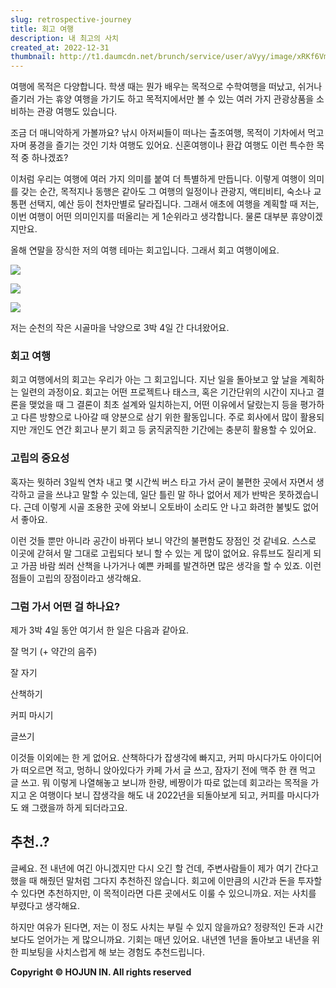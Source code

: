 ```yaml
---
slug: retrospective-journey
title: 회고 여행
description: 내 최고의 사치
created_at: 2022-12-31
thumbnail: http://t1.daumcdn.net/brunch/service/user/aVyy/image/xRKf6Vmx8y7HSk4kP5DflPFa-7M.HEIC
---
```


여행에 목적은 다양합니다. 학생 때는 뭔가 배우는 목적으로 수학여행을 떠났고, 쉬거나 즐기러 가는 휴양 여행을 가기도 하고 목적지에서만 볼
수 있는 여러 가지 관광상품을 소비하는 관광 여행도 있습니다.

조금 더 매니악하게 가볼까요? 낚시 아저씨들이 떠나는 출조여행, 목적이 기차에서 먹고자며 풍경을 즐기는 것인 기차 여행도 있어요.
신혼여행이나 환갑 여행도 이런 특수한 목적 중 하나겠죠?

이처럼 우리는 여행에 여러 가지 의미를 붙여 더 특별하게 만듭니다. 이렇게 여행이 의미를 갖는 순간, 목적지나 동행은 같아도 그 여행의
일정이나 관광지, 액티비티, 숙소나 교통편 선택지, 예산 등이 천차만별로 달라집니다. 그래서 애초에 여행을 계획할 때 저는, 이번 여행이
어떤 의미인지를 떠올리는 게 1순위라고 생각합니다. 물론 대부분 휴양이겠지만요.

올해 연말을 장식한 저의 여행 테마는 회고입니다. 그래서 회고 여행이에요.

![](http://t1.daumcdn.net/brunch/service/user/aVyy/image/JPAwXbsPOx4m5r0GeQI6Yj5Kbng.HEIC)

![](http://t1.daumcdn.net/brunch/service/user/aVyy/image/VOWdJc5a0hN2DqXqfWm5jWwMvfw.HEIC)

![](http://t1.daumcdn.net/brunch/service/user/aVyy/image/pXYJDyXKJ_tWOjjl2BbzBTR-Shk.HEIC)

저는 순천의 작은 시골마을 낙양으로 3박 4일 간 다녀왔어요.

### 회고 여행

회고 여행에서의 회고는 우리가 아는 그 회고입니다. 지난 일을 돌아보고 앞 날을 계획하는 일련의 과정이요. 회고는 어떤 프로젝트나 태스크,
혹은 기간단위의 시간이 지나고 결론을 맺었을 때 그 결론이 최초 설계와 일치하는지, 어떤 이유에서 달랐는지 등을 평가하고 다른 방향으로
나아갈 때 양분으로 삼기 위한 활동입니다. 주로 회사에서 많이 활용되지만 개인도 연간 회고나 분기 회고 등 굵직굵직한 기간에는 충분히 활용할
수 있어요.

### 고립의 중요성

혹자는 뭣하러 3일씩 연차 내고 몇 시간씩 버스 타고 가서 굳이 불편한 곳에서 자면서 생각하고 글을 쓰냐고 말할 수 있는데, 일단 틀린 말
하나 없어서 제가 반박은 못하겠습니다. 근데 이렇게 시골 조용한 곳에 와보니 오토바이 소리도 안 나고 화려한 불빛도 없어서 좋아요.

이런 것들 뿐만 아니라 공간이 바뀌다 보니 약간의 불편함도 장점인 것 같네요. 스스로 이곳에 갇혀서 말 그대로 고립되다 보니 할 수 있는 게
많이 없어요. 유튜브도 질리게 되고 가끔 바람 쐬러 산책을 나가거나 예쁜 카페를 발견하면 많은 생각을 할 수 있죠. 이런 점들이 고립의
장점이라고 생각해요.

### 그럼 가서 어떤 걸 하나요?

제가 3박 4일 동안 여기서 한 일은 다음과 같아요.

잘 먹기 (+ 약간의 음주)

잘 자기

산책하기

커피 마시기

글쓰기

이것들 이외에는 한 게 없어요. 산책하다가 잡생각에 빠지고, 커피 마시다가도 아이디어가 떠오르면 적고, 멍하니 앉아있다가 카페 가서 글
쓰고, 잠자기 전에 맥주 한 캔 먹고 글 쓰고. 뭐 이렇게 나열해놓고 보니까 한량, 베짱이가 따로 없는데 회고라는 목적을 가지고 온 여행이다
보니 잡생각을 해도 내 2022년을 되돌아보게 되고, 커피를 마시다가도 왜 그랬을까 하게 되더라고요.

## 추천..?

글쎄요. 전 내년에 여긴 아니겠지만 다시 오긴 할 건데, 주변사람들이 제가 여기 간다고 했을 때 해줬던 말처럼 그다지 추천하진 않습니다.
회고에 이만큼의 시간과 돈을 투자할 수 있다면 추천하지만, 이 목적이라면 다른 곳에서도 이룰 수 있으니까요. 저는 사치를 부렸다고 생각해요.

하지만 여유가 된다면, 저는 이 정도 사치는 부릴 수 있지 않을까요? 정량적인 돈과 시간보다도 얻어가는 게 많으니까요. 기회는 매년 있어요.
내년엔 1년을 돌아보고 내년을 위한 피보팅을 사치스럽게 해 보는 경험도 추천드립니다.

**Copyright © HOJUN IN. All rights reserved**
